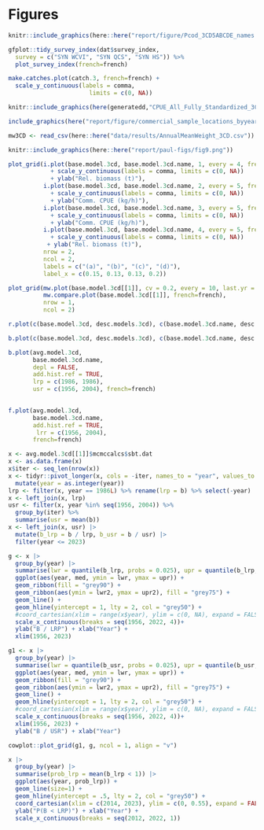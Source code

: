 \clearpage

# Figures

```r
knitr::include_graphics(here::here("report/figure/Pcod_3CD5ABCDE_names.png"))

```

```r
gfplot::tidy_survey_index(dat$survey_index,
  survey = c("SYN WCVI", "SYN QCS", "SYN HS")) %>%
  plot_survey_index(french=french)
```

```r
make.catches.plot(catch.3, french=french) +
  scale_y_continuous(labels = comma,
                       limits = c(0, NA))
```

```r

knitr::include_graphics(here(generatedd,"CPUE_All_Fully_Standardized_3CD.png"))

```

```r
include_graphics(here("report/figure/commercial_sample_locations_byyear_3CD.png"))
```


```r
mw3CD <- read_csv(here::here("data/results/AnnualMeanWeight_3CD.csv"))
```

```r
knitr::include_graphics(here::here("report/paul-figs/fig9.png"))
```


```r
plot_grid(i.plot(base.model.3cd, base.model.3cd.name, 1, every = 4, french=french) 
            + scale_y_continuous(labels = comma, limits = c(0, NA))
            + ylab("Rel. biomass (t)"),
          i.plot(base.model.3cd, base.model.3cd.name, 2, every = 5, french=french)  
            + scale_y_continuous(labels = comma, limits = c(0, NA))
            + ylab("Comm. CPUE (kg/h)"),
          i.plot(base.model.3cd, base.model.3cd.name, 3, every = 5, french=french)
            + scale_y_continuous(labels = comma, limits = c(0, NA))
            + ylab("Comm. CPUE (kg/h)"),
          i.plot(base.model.3cd, base.model.3cd.name, 4, every = 5, french=french)
            + scale_y_continuous(labels = comma, limits = c(0, NA))
           + ylab("Rel. biomass (t)"),
          nrow = 2,
          ncol = 2,
          labels = c("(a)", "(b)", "(c)", "(d)"),
          label_x = c(0.15, 0.13, 0.13, 0.2))
```


```r
plot_grid(mw.plot(base.model.3cd[[1]], cv = 0.2, every = 10, last.yr = 2020, french=french),
          mw.compare.plot(base.model.3cd[[1]], french=french),
          nrow = 1,
          ncol = 2)
```

\clearpage

```r
r.plot(c(base.model.3cd, desc.models.3cd), c(base.model.3cd.name, desc.models.3cd.name))
```

```r
b.plot(c(base.model.3cd, desc.models.3cd), c(base.model.3cd.name, desc.models.3cd.name))
```

```r
b.plot(avg.model.3cd,
       base.model.3cd.name,
       depl = FALSE,
       add.hist.ref = TRUE,
       lrp = c(1986, 1986),
       usr = c(1956, 2004), french=french)
       
```


```r
f.plot(avg.model.3cd,
       base.model.3cd.name,
       add.hist.ref = TRUE,
        lrr = c(1956, 2004), 
       french=french)
```

```r
x <- avg.model.3cd[[1]]$mcmccalcs$sbt.dat
x <- as.data.frame(x)
x$iter <- seq_len(nrow(x))
x <- tidyr::pivot_longer(x, cols = -iter, names_to = "year", values_to = "b") %>%
  mutate(year = as.integer(year))
lrp <- filter(x, year == 1986L) %>% rename(lrp = b) %>% select(-year)
x <- left_join(x, lrp)
usr <- filter(x, year %in% seq(1956, 2004)) %>%
  group_by(iter) %>%
  summarise(usr = mean(b))
x <- left_join(x, usr) |> 
  mutate(b_lrp = b / lrp, b_usr = b / usr) |> 
  filter(year <= 2023)

g <- x |> 
  group_by(year) |> 
  summarise(lwr = quantile(b_lrp, probs = 0.025), upr = quantile(b_lrp, probs = 0.975), lwr2 = quantile(b_lrp, probs = 0.25), upr2 = quantile(b_lrp, probs = 0.75), med = median(b_lrp)) |> 
  ggplot(aes(year, med, ymin = lwr, ymax = upr)) +
  geom_ribbon(fill = "grey90") +
  geom_ribbon(aes(ymin = lwr2, ymax = upr2), fill = "grey75") +
  geom_line() +
  geom_hline(yintercept = 1, lty = 2, col = "grey50") +
  #coord_cartesian(xlim = range(x$year), ylim = c(0, NA), expand = FALSE) +
  scale_x_continuous(breaks = seq(1956, 2022, 4))+
  ylab("B / LRP") + xlab("Year") +
  xlim(1956, 2023)

g1 <- x |> 
  group_by(year) |> 
  summarise(lwr = quantile(b_usr, probs = 0.025), upr = quantile(b_usr, probs = 0.975), lwr2 = quantile(b_usr, probs = 0.25), upr2 = quantile(b_usr, probs = 0.75), med = median(b_usr)) |> 
  ggplot(aes(year, med, ymin = lwr, ymax = upr)) +
  geom_ribbon(fill = "grey90") +
  geom_ribbon(aes(ymin = lwr2, ymax = upr2), fill = "grey75") +
  geom_line() +
  geom_hline(yintercept = 1, lty = 2, col = "grey50") +
  #coord_cartesian(xlim = range(x$year), ylim = c(0, NA), expand = FALSE) +
  scale_x_continuous(breaks = seq(1956, 2022, 4))+
  xlim(1956, 2023) +
  ylab("B / USR") + xlab("Year")

cowplot::plot_grid(g1, g, ncol = 1, align = "v")
```

```r
x |> 
  group_by(year) |> 
  summarise(prob_lrp = mean(b_lrp < 1)) |> 
  ggplot(aes(year, prob_lrp)) +
  geom_line(size=1) +
  geom_hline(yintercept = .5, lty = 2, col = "grey50") +
  coord_cartesian(xlim = c(2014, 2023), ylim = c(0, 0.55), expand = FALSE) +
  ylab("P(B < LRP)") + xlab("Year") +
  scale_x_continuous(breaks = seq(2012, 2022, 1))
```

\clearpage
